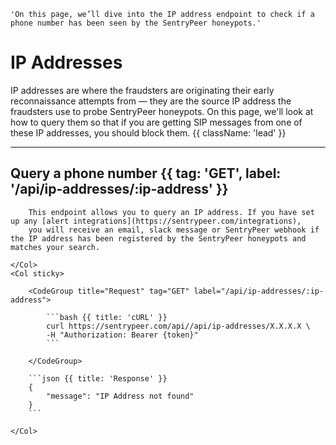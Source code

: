     'On this page, we’ll dive into the IP address endpoint to check if a phone number has been seen by the SentryPeer honeypots.'

# IP Addresses

IP addresses are where the fraudsters are originating their early reconnaissance attempts from — they are the source IP address the fraudsters use to probe SentryPeer honeypots. On this page, we'll look at how to query them so that if you are getting SIP messages from one of these IP addresses, you should block them. {{ className: 'lead' }}

---

## Query a phone number {{ tag: 'GET', label: '/api/ip-addresses/:ip-address' }}

<Row>
    <Col>

        This endpoint allows you to query an IP address. If you have set up any [alert integrations](https://sentrypeer.com/integrations),
        you will receive an email, slack message or SentryPeer webhook if the IP address has been registered by the SentryPeer honeypots and matches your search.

    </Col>
    <Col sticky>

        <CodeGroup title="Request" tag="GET" label="/api/ip-addresses/:ip-address">

            ```bash {{ title: 'cURL' }}
            curl https://sentrypeer.com/api//api/ip-addresses/X.X.X.X \
            -H "Authorization: Bearer {token}"
            ```

        </CodeGroup>

        ```json {{ title: 'Response' }}
        {
            "message": "IP Address not found"
        }
        ```

    </Col>
</Row>
